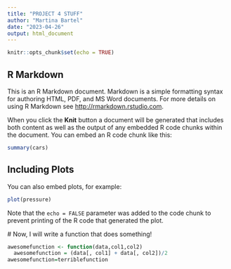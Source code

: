 ---
title: "PROJECT 4 STUFF"
author: "Martina Bartel"
date: "2023-04-26"
output: html_document
---

```{r setup, include=FALSE}
knitr::opts_chunk$set(echo = TRUE)
```

## R Markdown

This is an R Markdown document. Markdown is a simple formatting syntax for authoring HTML, PDF, and MS Word documents. For more details on using R Markdown see <http://rmarkdown.rstudio.com>.

When you click the **Knit** button a document will be generated that includes both content as well as the output of any embedded R code chunks within the document. You can embed an R code chunk like this:

```{r cars}
summary(cars)
```

## Including Plots

You can also embed plots, for example:

```{r pressure, echo=FALSE}
plot(pressure)
```

Note that the `echo = FALSE` parameter was added to the code chunk to prevent printing of the R code that generated the plot.



 # Now, I will write a function that does something! 
 
```{r}
awesomefunction <- function(data,col1,col2)  
  awesomefunction = (data[, col1] + data[, col2])/2
awesomefunction=terriblefunction
     
```

